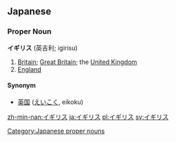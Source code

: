 ==Japanese==                                          
===Proper Noun===
'''イギリス''' (英吉利; igirisu)

# [[Britain]]; [[Great Britain]]; the [[United Kingdom]]
# [[England]]

====Synonym====
* [[英国]] ([[えいこく]], eikoku)

[[Category:Japanese proper nouns]]

[[zh-min-nan:イギリス]]
[[ja:イギリス]]
[[pl:イギリス]]
[[sv:イギリス]]